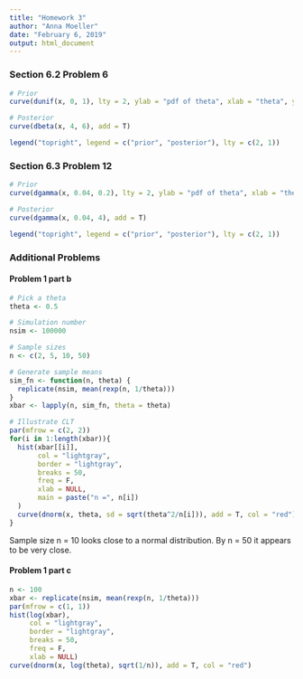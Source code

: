 ```yaml
---
title: "Homework 3"
author: "Anna Moeller"
date: "February 6, 2019"
output: html_document
---
```


### Section 6.2 Problem 6
```r
# Prior
curve(dunif(x, 0, 1), lty = 2, ylab = "pdf of theta", xlab = "theta", ylim = c(0, 3))

# Posterior
curve(dbeta(x, 4, 6), add = T)

legend("topright", legend = c("prior", "posterior"), lty = c(2, 1))

```

### Section 6.3 Problem 12
```r
# Prior
curve(dgamma(x, 0.04, 0.2), lty = 2, ylab = "pdf of theta", xlab = "theta")

# Posterior
curve(dgamma(x, 0.04, 4), add = T)

legend("topright", legend = c("prior", "posterior"), lty = c(2, 1))
```

### Additional Problems
#### Problem 1 part b
```r
# Pick a theta
theta <- 0.5

# Simulation number
nsim <- 100000

# Sample sizes
n <- c(2, 5, 10, 50)

# Generate sample means
sim_fn <- function(n, theta) {
  replicate(nsim, mean(rexp(n, 1/theta)))
}
xbar <- lapply(n, sim_fn, theta = theta)

# Illustrate CLT
par(mfrow = c(2, 2))
for(i in 1:length(xbar)){
  hist(xbar[[i]],
       col = "lightgray", 
       border = "lightgray", 
       breaks = 50, 
       freq = F, 
       xlab = NULL,
       main = paste("n =", n[i]) 
  )
  curve(dnorm(x, theta, sd = sqrt(theta^2/n[i])), add = T, col = "red")
}

```

Sample size n = 10 looks close to a normal distribution. By n = 50 it appears to be very close.

#### Problem 1 part c
```r
n <- 100
xbar <- replicate(nsim, mean(rexp(n, 1/theta)))
par(mfrow = c(1, 1))
hist(log(xbar), 
     col = "lightgray", 
     border = "lightgray", 
     breaks = 50, 
     freq = F, 
     xlab = NULL)
curve(dnorm(x, log(theta), sqrt(1/n)), add = T, col = "red")

```